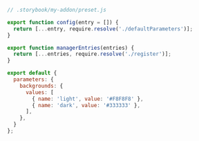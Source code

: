 ```js
// .storybook/my-addon/preset.js

export function config(entry = []) {
  return [...entry, require.resolve('./defaultParameters')];
}

export function managerEntries(entries) {
  return [...entries, require.resolve('./register')];
}

export default {
  parameters: {
    backgrounds: {
      values: [
        { name: 'light', value: '#F8F8F8' },
        { name: 'dark', value: '#333333' },
      ],
    },
  }
};
```
